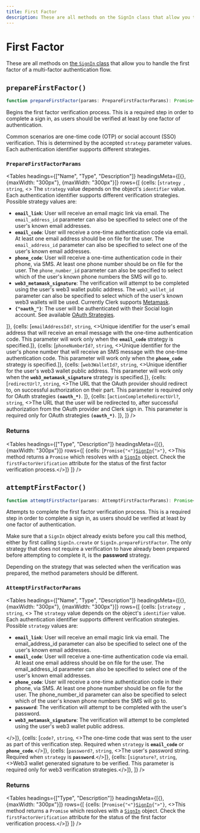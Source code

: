 ```yaml
---
title: First Factor
description: These are all methods on the SignIn class that allow you to handle the first factor of a multi-factor authentication flow.
---
```



# First Factor

These are all methods on [the `SignIn` class](/reference-js/sign-in/sign-in) that allow you to handle the first factor of a multi-factor authentication flow.

## `prepareFirstFactor()`

```typescript
function prepareFirstFactor(params: PrepareFirstFactorParams): Promise<SignIn>;
```

Begins the first factor verification process. This is a required step in order to complete a sign in, as users should be verified at least by one factor of authentication.

Common scenarios are one-time code (OTP) or social account (SSO) verification. This is determined by the accepted `strategy` parameter values. Each authentication identifier supports different strategies.

### `PrepareFirstFactorParams`

<Tables
  headings={["Name", "Type", "Description"]}
  headingsMeta={[{}, {maxWidth: "300px"}, {maxWidth: "300px"}]}
  rows={[
 {cells: [<code>strategy </code>, <code>string</code>, <>
 The <code>strategy</code> value depends on the object's <code>identifier</code> value. Each authentication identifier supports different verification strategies. Possible strategy values are:
 <ul> 
<li><strong><code>email_link</code></strong>: User will receive an email magic link via email. The <code>email_address_id</code> parameter can also be specified to select one of the user's known email addresses.</li>
<li><strong><code>email_code</code></strong>: User will receive a one-time authentication code via email. At least one email address should be on file for the user. The <code>email_address_id</code> parameter can also be specified to select one of the user's known email addresses.</li>
<li><strong><code>phone_code</code></strong>: User will receive a one-time authentication code in their phone, via SMS. At least one phone number should be on file for the user. The <code>phone_number_id</code> parameter can also be specified to select which of the user's known phone numbers the SMS will go to.</li>
<li><strong><code>web3_metamask_signature</code></strong>: The verification will attempt to be completed using the user's web3 wallet public address. The <code>web3_wallet_id</code> parameter can also be specified to select which of the user's known web3 wallets will be used. Currently Clerk supports <a href="https://metamask.io/">Metamask</a >.</li>
<li><strong><code>{"oauth_<provider>"}</code></strong>: The user will be authenticated with their Social login account. See available <a href="https://clerk.com/docs/reference/clerkjs/signin#oauth-strategies">OAuth Strategies</a>.</li>
 </ul>
 </>]},
{cells: [<code>emailAddressId?</code>, <code>string</code>, <>Unique identifier for the user's email address that will receive an email message with the one-time authentication code. This parameter will work only when the <strong><code>email_code</code></strong> strategy is specified.</>]},
{cells: [<code>phoneNumberId?</code>, <code>string</code>, <>Unique identifier for the user's phone number that will receive an SMS message with the one-time authentication code. This parameter will work only when the <strong><code>phone_code</code></strong> strategy is specified.</>]},
{cells: [<code>web3WalletId?</code>, <code>string</code>, <>Unique identifier for the user's web3 wallet public address. This parameter will work only when the <strong><code>web3_metamask_signature</code></strong> strategy is specified.</>]},
{cells: [<code>redirectUrl?</code>, <code>string</code>, <>The URL that the OAuth provider should redirect to, on successful authorization on their part. This parameter is required only for OAuth strategies <strong><code>(oauth_*)</code></strong>. </>]},
{cells: [<code>actionCompleteRedirectUrl?</code>, <code>string</code>, <>The URL that the user will be redirected to, after successful authorization from the OAuth provider and Clerk sign in. This parameter is required only for OAuth strategies <strong><code>(oauth_*)</code></strong>. </>]},
 ]}
/>

### Returns

<Tables
  headings={["Type", "Description"]}
  headingsMeta={[{}, {maxWidth: "300px"}]}
  rows={[
 {cells: [<code>Promise{"<"}<a href="/reference-js/sign-in/sign-in">SignIn</a>{">"}</code>, <>This method returns a <code>Promise</code> which resolves with a <code><a href="/reference-js/sign-in/sign-in">SignIn</a></code> object. Check the <code>firstFactorVerification</code> attribute for the status of the first factor verification process.</>]}
    ]}
/>

## `attemptFirstFactor()`

```typescript
function attemptFirstFactor(params: AttemptFirstFactorParams): Promise<SignIn>;
```

Attempts to complete the first factor verification process. This is a required step in order to complete a sign in, as users should be verified at least by one factor of authentication.

Make sure that a `SignIn` object already exists before you call this method, either by first calling `SignIn.create` or `SignIn.prepareFirstFactor`. The only strategy that does not require a verification to have already been prepared before attempting to complete it, is the **password** strategy.

Depending on the strategy that was selected when the verification was prepared, the method parameters should be different.

### `AttemptFirstFactorParams`

<Tables
  headings={["Name", "Type", "Description"]}
  headingsMeta={[{}, {maxWidth: "300px"}, {maxWidth: "300px"}]}
  rows={[
    {cells: [<code>strategy </code>, <code>string</code>, <>
    The <code>strategy</code> value depends on the object's <code>identifier</code> value. Each authentication identifier supports different verification strategies. Possible <code>strategy</code> values are:
    <ul>
    <li><strong><code>email_link</code></strong>: User will receive an email magic link via email. The email_address_id parameter can also be specified to select one of the user's known email addresses.</li>
    <li><strong><code>email_code</code></strong>: User will receive a one-time authentication code via email. At least one email address should be on file for the user. The email_address_id parameter can also be specified to select one of the user's known email addresses.</li>
    <li><strong><code>phone_code</code></strong>: User will receive a one-time authentication code in their phone, via SMS. At least one phone number should be on file for the user. The phone_number_id parameter can also be specified to select which of the user's known phone numbers the SMS will go to.</li>
    <li><strong><code>password</code></strong>: The verification will attempt to be completed with the user's password.</li>
    <li><strong><code>web3_metamask_signature</code></strong>: The verification will attempt to be completed using the user's web3 wallet public address.</li>
    </ul>
    </>]},
    {cells: [<code>code?</code>, <code>string</code>, <>The one-time code that was sent to the user as part of this verification step. Required when <code>strategy</code> is <strong><code>email_code</code></strong> or <strong><code>phone_code</code></strong>.</>]},
    {cells: [<code>password?</code>, <code>string</code>, <>The user's password string. Required when <code>strategy</code> is <strong><code>password</code></strong>.</>]},
    {cells: [<code>signature?</code>, <code>string</code>, <>Web3 wallet generated signature to be verified. This parameter is required only for web3 verification strategies.</>]},
  ]}
/>

### Returns

<Tables
  headings={["Type", "Description"]}
  headingsMeta={[{}, {maxWidth: "300px"}]}
  rows={[
     {cells: [<code>Promise{"<"}<a href="/reference-js/sign-in/sign-in">SignIn</a>{">"}</code>, <>This method returns a <code>Promise</code> which resolves with a <code><a href="/reference-js/sign-in/sign-in">SignIn</a></code> object. Check the <code>firstFactorVerification</code> attribute for the status of the first factor verification process.</>]}
        ]}
/>
